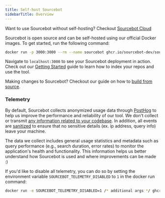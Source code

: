 ```yaml
---
title: Self-host Sourcebot
sidebarTitle: Overview
---
```


<Note>Want to use Sourcebot without self-hosting? Checkout [Sourcebot Cloud](https://sourcebot.dev/login)</Note>

Sourcebot is open source and can be self-hosted using our official Docker images. To get started, run the following command:

``` bash
docker run -p 3000:3000 --rm --name sourcebot ghcr.io/sourcebot-dev/sourcebot:staging
```

Navigate to `localhost:3000` to see your Sourcebot deployment in action. Check out our [Getting Started](/getting-started) guide to learn how to index your repos and use the tool.

Making changes to Sourcebot? Checkout our guide on how to [build from source](/self-hosting/deployment/source).


### Telemetry

By default, Sourcebot collects anonymized usage data through [PostHog](https://posthog.com/) to help us improve the performance and reliability of our tool. We don't collect or transmit [any information related to your codebase](https://sourcebot.dev/search/search?query=captureEvent%20repo%3Asourcebot%20case%3Ano). In addition, all events are [sanitized](https://github.com/sourcebot-dev/sourcebot/blob/HEAD/packages/web/src/app/posthogProvider.tsx) to ensure that no sensitive details (ex. ip address, query info) leave your machine. 

The data we collect includes general usage statistics and metadata such as query performance (e.g., search duration, error rates) to monitor the application's health and functionality. This information helps us better understand how Sourcebot is used and where improvements can be made :)

If you'd like to disable all telemetry, you can do so by setting the environment variable `SOURCEBOT_TELEMETRY_DISABLED` to `1` in the docker run command:

```bash
docker run -e SOURCEBOT_TELEMETRY_DISABLED=1 /* additional args */ ghcr.io/sourcebot-dev/sourcebot:latest
```